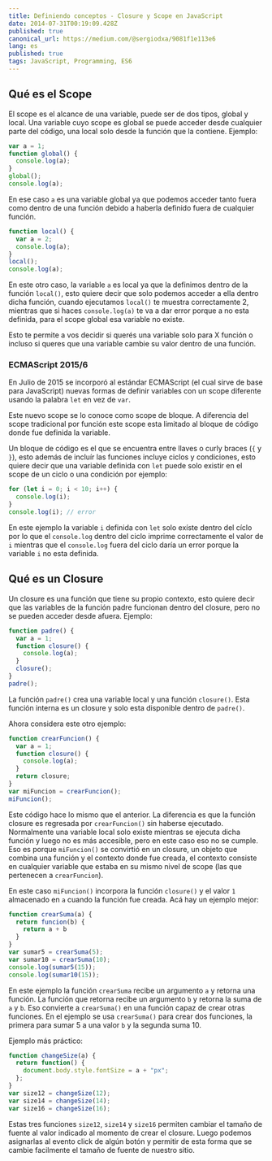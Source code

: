 ```yaml
---
title: Definiendo conceptos - Closure y Scope en JavaScript
date: 2014-07-31T00:19:09.428Z
published: true
canonical_url: https://medium.com/@sergiodxa/9081f1e113e6
lang: es
published: true
tags: JavaScript, Programming, ES6
---
```


## Qué es el Scope

El scope es el alcance de una variable, puede ser de dos tipos, global y local. Una variable cuyo scope es global se puede acceder desde cualquier parte del código, una local solo desde la función que la contiene. Ejemplo:

```js
var a = 1;
function global() {
  console.log(a);
}
global();
console.log(a);
```

En ese caso `a` es una variable global ya que podemos acceder tanto fuera como dentro de una función debido a haberla definido fuera de cualquier función.

```js
function local() {
  var a = 2;
  console.log(a);
}
local();
console.log(a);
```

En este otro caso, la variable `a` es local ya que la definimos dentro de la función `local()`, esto quiere decir que solo podemos acceder a ella dentro dicha función, cuando ejecutamos `local()` te muestra correctamente 2, mientras que si haces `console.log(a)` te va a dar error porque a no esta definida, para el scope global esa variable no existe.

Esto te permite a vos decidir si querés una variable solo para X función o incluso si queres que una variable cambie su valor dentro de una función.

### ECMAScript 2015/6

En Julio de 2015 se incorporó al estándar ECMAScript (el cual sirve de base para JavaScript) nuevas formas de definir variables con un scope diferente usando la palabra `let` en vez de `var`.

Este nuevo scope se lo conoce como scope de bloque. A diferencia del scope tradicional por función este scope esta limitado al bloque de código donde fue definida la variable.

Un bloque de código es el que se encuentra entre llaves o curly braces (`{` y `}`), esto además de incluír las funciones incluye ciclos y condiciones, esto quiere decir que una variable definida con `let` puede solo existir en el scope de un ciclo o una condición por ejemplo:

```js
for (let i = 0; i < 10; i++) {
  console.log(i);
}
console.log(i); // error
```

En este ejemplo la variable `i` definida con `let` solo exíste dentro del cíclo por lo que el `console.log` dentro del ciclo imprime correctamente el valor de `i` mientras que el `console.log` fuera del ciclo daría un error porque la variable `i` no esta definida.

## Qué es un Closure

Un closure es una función que tiene su propio contexto, esto quiere decir que las variables de la función padre funcionan dentro del closure, pero no se pueden acceder desde afuera. Ejemplo:

```js
function padre() {
  var a = 1;
  function closure() {
    console.log(a);
  }
  closure();
}
padre();
```

La función `padre()` crea una variable local y una función `closure()`. Esta función interna es un closure y solo esta disponible dentro de `padre()`.

Ahora considera este otro ejemplo:

```js
function crearFuncion() {
  var a = 1;
  function closure() {
    console.log(a);
  }
  return closure;
}
var miFuncion = crearFuncion();
miFuncion();
```

Este código hace lo mismo que el anterior. La diferencia es que la función closure es regresada por `crearFuncion()` sin haberse ejecutado. Normalmente una variable local solo existe mientras se ejecuta dicha función y luego no es más accesible, pero en este caso eso no se cumple. Eso es porque `miFuncion()` se convirtió en un closure, un objeto que combina una función y el contexto donde fue creada, el contexto consiste en cualquier variable que estaba en su mismo nivel de scope (las que pertenecen a `crearFuncion`).

En este caso `miFuncion()` incorpora la función `closure()` y el valor `1` almacenado en `a` cuando la función fue creada. Acá hay un ejemplo mejor:

```js
function crearSuma(a) {
  return funcion(b) {
    return a + b
  }
}
var sumar5 = crearSuma(5);
var sumar10 = crearSuma(10);
console.log(sumar5(15));
console.log(sumar10(15));
```

En este ejemplo la función `crearSuma` recibe un argumento `a` y retorna una función. La función que retorna recibe un argumento `b` y retorna la suma de `a` y `b`. Eso convierte a `crearSuma()` en una función capaz de crear otras funciones. En el ejemplo se usa `crearSuma()` para crear dos funciones, la primera para sumar 5 a una valor `b` y la segunda suma 10.

Ejemplo más práctico:

```js
function changeSize(a) {
  return function() {
    document.body.style.fontSize = a + "px";
  };
}
var size12 = changeSize(12);
var size14 = changeSize(14);
var size16 = changeSize(16);
```

Estas tres funciones `size12`, `size14` y `size16` permiten cambiar el tamaño de fuente al valor indicado al momento de crear el closure. Luego podemos asignarlas al evento click de algún botón y permitir de esta forma que se cambie facilmente el tamaño de fuente de nuestro sitio.
